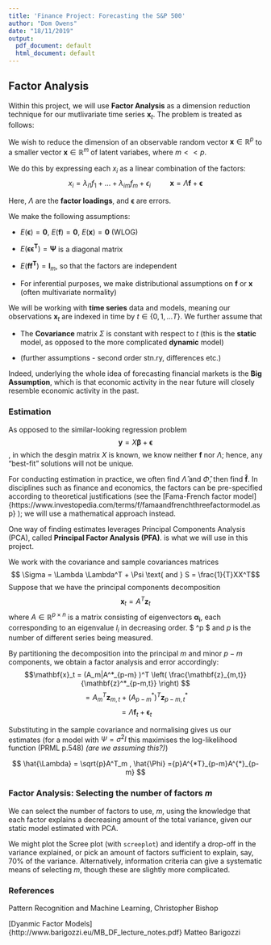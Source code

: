 ```yaml
---
title: 'Finance Project: Forecasting the S&P 500'
author: "Dom Owens"
date: "18/11/2019"
output:
  pdf_document: default
  html_document: default
---
```




## Factor Analysis

Within this project, we will use **Factor Analysis** as a dimension reduction technique for our mutlivariate time series $\mathbf{x}_t$. The problem is treated as follows:

We wish to reduce the dimension of an observable random vector $\mathbf{x} \in \mathbb{R}^p$ to a smaller vector $\mathbf{x} \in \mathbb{R}^m$ of latent variabes, where $m << p$.

We do this by expressing each $x_i$ as a linear combination of the factors: 
$$x_i = \lambda_{i1} f_1 + ... + \lambda_{im} f_m + \epsilon_i \hspace{30pt} \mathbf{x} = \Lambda \mathbf{f} + \boldsymbol{\epsilon}$$ 

Here, $\Lambda$ are the **factor loadings**, and $\boldsymbol{\epsilon}$ are errors.

We make the following assumptions:

- $E(\boldsymbol{\epsilon}) = \boldsymbol{0}$, $E(\boldsymbol{f}) = \boldsymbol{0}$, $E(\boldsymbol{x}) = \boldsymbol{0}$ (WLOG)

- $E(\boldsymbol{\epsilon \epsilon^T}) = \boldsymbol{\Psi}$ is a diagonal matrix

- $E(\boldsymbol{f f^T}) = \boldsymbol{I}_m$, so that the factors are independent

- For inferential purposes, we make distributional assumptions on $\boldsymbol{f}$ or $\boldsymbol{x}$ (often multivariate normality)


We will be working with **time series** data and models, meaning our observations $\mathbf{x}_t$ are indexed in time by $t \in \{ 0, 1, ... T \}$.
We further assume that

- The **Covariance** matrix $\Sigma$ is constant with respect to $t$ (this is the **static** model, as opposed to the more complicated **dynamic** model)

- (further assumptions - second order stn.ry, differences etc.)

Indeed, underlying the whole idea of forecasting financial markets is the **Big Assumption**, which is that economic activity in the near future will closely resemble economic activity in the past.

### Estimation

As opposed to the similar-looking regression problem $$\boldsymbol{y} = X \boldsymbol{\beta} + \boldsymbol{\epsilon} $$, in which the desgin matrix $X$ is known, we know neither $\boldsymbol{f}$ nor $\Lambda$; hence, any "best-fit" solutions will not be unique.

For conducting estimation in practice, we often find $\hat{\Lambda}$ and $\hat{\Phi}$, then find $\boldsymbol{\hat{f}}$.
In disciplines such as finance and economics, the factors can be pre-specified according to theoretical justifications (see the [Fama-French factor model]{https://www.investopedia.com/terms/f/famaandfrenchthreefactormodel.asp} ); we will use a mathematical approach instead.

One way of finding estimates leverages Principal Components Analysis (PCA), called **Principal Factor Analysis (PFA)**. is what we will use in this project.

We work with the covariance and sample covariances matrices $$ \Sigma = \Lambda \Lambda^T + \Psi \text{ and } 
S = \frac{1}{T}XX^T$$
Suppose that we have the principal components decomposition 
$$ \mathbf{x}_t = A^T \mathbf{z}_t  $$
where $A \in \mathbb{R}^{p \times n}$ is a matrix consisting of eigenvectors $\boldsymbol{\alpha_i}$, each corresponding to an eigenvalue $l_i$ in decreasing order. $\mathbf{z} \in \mathbb{R}^p $ and $p$ is the number of different series being measured.  

By partitioning the decomposition into the principal $m$ and minor $p-m$ components, we obtain a factor analysis and error accordingly:
$$\mathbf{x}_t = (A_m|A^*_{p-m} )^T  \left( \frac{\mathbf{z}_{m,t}} {\mathbf{z}^*_{p-m,t}} \right) $$
$$ = A_m^T \mathbf{z}_{m,t} + (A^*_{p-m})^T \mathbf{z}^*_{p-m,t} $$
$$= \Lambda \mathbf{f}_t + \boldsymbol{\epsilon}_t $$

Substituting in the sample covariance and normalising gives us our estimates (for a model with $\Psi = \sigma^2 I$ this maximises the log-likelihood function (PRML p.548) *(are we assuming this?)*)

$$  \hat{\Lambda} = \sqrt{p}A^T_m , \hat{\Phi} ={p}A^{*T}_{p-m}A^{*}_{p-m} $$



### Factor Analysis: Selecting the number of factors $m$
We can select the number of factors to use, $m$, using the knowledge that each factor explains a decreasing amount of the total variance, given our static model estimated with PCA.

We might plot the Scree plot (with `screeplot`) and identify a drop-off in the variance explained, or pick an amount of factors sufficient to explain, say, 70% of the variance. Alternatively, information criteria can give a systematic means of selecting $m$, though these are slightly more complicated.

### References
Pattern Recognition and Machine Learning, Christopher Bishop

[Dyanmic Factor Models]{http://www.barigozzi.eu/MB_DF_lecture_notes.pdf} Matteo Barigozzi